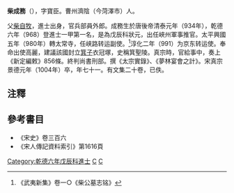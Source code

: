 '''柴成務'''（{{bd|934年||1004年||C柴}}），字寶臣。曹州濟陰（今菏澤市）人。

父[[柴自牧|柴自牧]]，進士出身，官兵部員外郎。成務生於唐後帝清泰元年（934年），乾德六年（968）登進士一甲第一名，是為戊辰科狀元，出任峽州軍事推官。太平興國五年（980年）轉太常寺，任峡路转运副使。<ref>《武夷新集》卷一○《柴公墓志铭》</ref>淳化二年（991）为京东转运使。奉命出使高麗，建議該國封立[[箕子|箕子]]衣冠塚，史稱箕聖陵。真宗時，官給事中，奏上《新定編敕》856條。終判尚書刑部。撰《太宗實錄》、《夢林宴會之計》。宋真宗景德元年（1004年）卒，年七十一。有文集二十卷，已佚。

==注釋==
{{reflist}}
==參考書目==
* 《宋史》卷三百六
* 《宋人傳記資料索引》第1616頁

[[Category:乾德六年戊辰科進士|Category:乾德六年戊辰科進士]]
[[Category:宋朝狀元|C]]
[[Category:柴姓|C]]